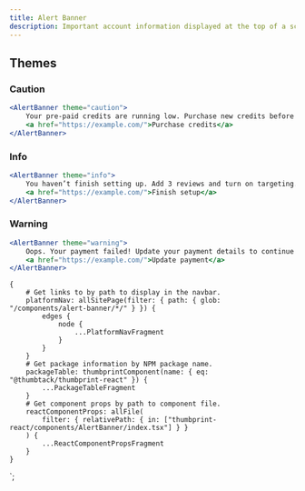 ```yaml
---
title: Alert Banner
description: Important account information displayed at the top of a screen
---
```



<ComponentHeader data={props.data} />

## Themes

### Caution

```jsx
<AlertBanner theme="caution">
    Your pre-paid credits are running low. Purchase new credits before you run out.{' '}
    <a href="https://example.com/">Purchase credits</a>
</AlertBanner>
```

### Info

```jsx
<AlertBanner theme="info">
    You haven’t finish setting up. Add 3 reviews and turn on targeting.{' '}
    <a href="https://example.com/">Finish setup</a>
</AlertBanner>
```

### Warning

```jsx
<AlertBanner theme="warning">
    Oops. Your payment failed! Update your payment details to continue using Thumbtack.{' '}
    <a href="https://example.com/">Update payment</a>
</AlertBanner>
```

<ComponentFooter data={props.data} />

    {
        # Get links to by path to display in the navbar.
        platformNav: allSitePage(filter: { path: { glob: "/components/alert-banner/*/" } }) {
            edges {
                node {
                    ...PlatformNavFragment
                }
            }
        }
        # Get package information by NPM package name.
        packageTable: thumbprintComponent(name: { eq: "@thumbtack/thumbprint-react" }) {
            ...PackageTableFragment
        }
        # Get component props by path to component file.
        reactComponentProps: allFile(
            filter: { relativePath: { in: ["thumbprint-react/components/AlertBanner/index.tsx"] } }
        ) {
            ...ReactComponentPropsFragment
        }
    }
`;

